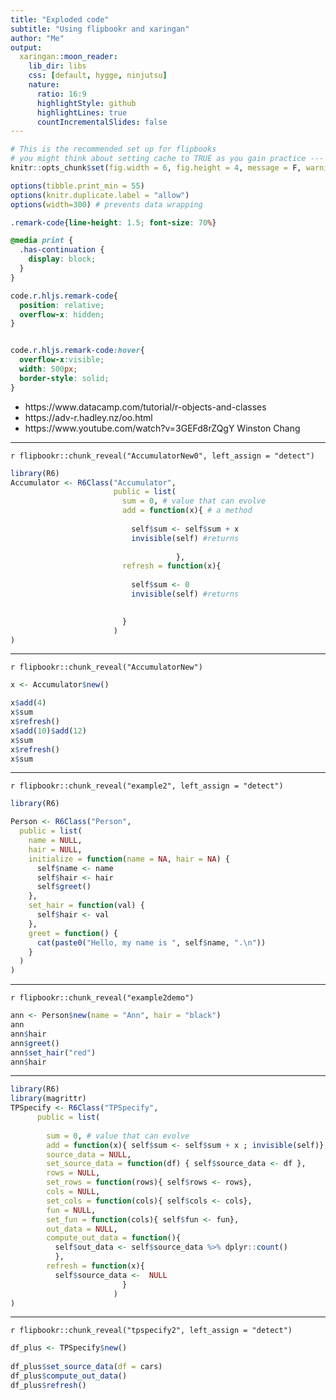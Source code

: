 ```yaml
---
title: "Exploded code"
subtitle: "Using flipbookr and xaringan"
author: "Me"
output:
  xaringan::moon_reader:
    lib_dir: libs
    css: [default, hygge, ninjutsu]
    nature:
      ratio: 16:9
      highlightStyle: github
      highlightLines: true
      countIncrementalSlides: false
---
```



```r
# This is the recommended set up for flipbooks
# you might think about setting cache to TRUE as you gain practice --- building flipbooks from scratch can be time consuming
knitr::opts_chunk$set(fig.width = 6, fig.height = 4, message = F, warning = FALSE, comment = "", cache = F)

options(tibble.print_min = 55)
options(knitr.duplicate.label = "allow")
options(width=300) # prevents data wrapping
```


```css
.remark-code{line-height: 1.5; font-size: 70%}

@media print {
  .has-continuation {
    display: block;
  }
}

code.r.hljs.remark-code{
  position: relative;
  overflow-x: hidden;
}


code.r.hljs.remark-code:hover{
  overflow-x:visible;
  width: 500px;
  border-style: solid;
}
```



- https://www.datacamp.com/tutorial/r-objects-and-classes
- https://adv-r.hadley.nz/oo.html
- https://www.youtube.com/watch?v=3GEFd8rZQgY Winston Chang


---


`r flipbookr::chunk_reveal("AccumulatorNew0", left_assign = "detect")`


```r
library(R6)
Accumulator <- R6Class("Accumulator",
                       public = list(
                         sum = 0, # value that can evolve
                         add = function(x){ # a method
                           
                           self$sum <- self$sum + x
                           invisible(self) #returns
                           
                                     },
                         refresh = function(x){
                           
                           self$sum <- 0
                           invisible(self) #returns

                           
                         }
                       )
)
```


---


`r flipbookr::chunk_reveal("AccumulatorNew")`


```r
x <- Accumulator$new()

x$add(4)
x$sum
x$refresh()
x$add(10)$add(12)
x$sum                                    
x$refresh()
x$sum
```



---


`r flipbookr::chunk_reveal("example2", left_assign = "detect")`


```r
library(R6)

Person <- R6Class("Person",
  public = list(
    name = NULL,
    hair = NULL,
    initialize = function(name = NA, hair = NA) {
      self$name <- name
      self$hair <- hair
      self$greet()
    },
    set_hair = function(val) {
      self$hair <- val
    },
    greet = function() {
      cat(paste0("Hello, my name is ", self$name, ".\n"))
    }
  )
)
```

---


`r flipbookr::chunk_reveal("example2demo")`


```r
ann <- Person$new(name = "Ann", hair = "black")
ann
ann$hair
ann$greet()
ann$set_hair("red")
ann$hair
```


---



```r
library(R6)
library(magrittr)
TPSpecify <- R6Class("TPSpecify",
      public = list(
          
        sum = 0, # value that can evolve
        add = function(x){ self$sum <- self$sum + x ; invisible(self)},
        source_data = NULL,
        set_source_data = function(df) { self$source_data <- df },
        rows = NULL,
        set_rows = function(rows){ self$rows <- rows},
        cols = NULL,
        set_cols = function(cols){ self$cols <- cols},
        fun = NULL,
        set_fun = function(cols){ self$fun <- fun},
        out_data = NULL,
        compute_out_data = function(){ 
          self$out_data <- self$source_data %>% dplyr::count()
          },
        refresh = function(x){
          self$source_data <-  NULL
                         }
                       )
)
```


---


`r flipbookr::chunk_reveal("tpspecify2", left_assign = "detect")`


```r
df_plus <- TPSpecify$new()
  
df_plus$set_source_data(df = cars)
df_plus$compute_out_data()
df_plus$refresh()
```
